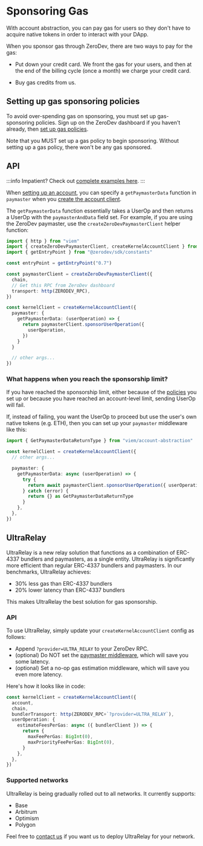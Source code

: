 # Sponsoring Gas

With account abstraction, you can pay gas for users so they don't have to acquire native tokens in order to interact with your DApp.

When you sponsor gas through ZeroDev, there are two ways to pay for the gas:

- Put down your credit card.  We front the gas for your users, and then at the end of the billing cycle (once a month) we charge your credit card.

- Buy gas credits from us.

## Setting up gas sponsoring policies

To avoid over-spending gas on sponsoring, you must set up gas-sponsoring policies.  Sign up on the ZeroDev dashboard if you haven't already, then [set up gas policies](/meta-infra/gas-policies).

Note that you MUST set up a gas policy to begin sponsoring.  Without setting up a gas policy, there won't be any gas sponsored.

## API

:::info
Impatient?  Check out [complete examples here](https://github.com/zerodevapp/zerodev-examples/blob/main/create-account/main.ts).
:::

When [setting up an account](/sdk/core-api/create-account), you can specify a `getPaymasterData` function in `paymaster` when you [create the account client](/sdk/core-api/create-account#create-an-account-client).

The `getPaymasterData` function essentially takes a UserOp and then returns a UserOp with the `paymasterAndData` field set.  For example, if you are using the ZeroDev paymaster, use the `createZeroDevPaymasterClient` helper function:

```typescript
import { http } from "viem"
import { createZeroDevPaymasterClient, createKernelAccountClient } from "@zerodev/sdk"
import { getEntryPoint } from "@zerodev/sdk/constants"

const entryPoint = getEntryPoint("0.7")

const paymasterClient = createZeroDevPaymasterClient({
  chain,
  // Get this RPC from ZeroDev dashboard
  transport: http(ZERODEV_RPC),
})

const kernelClient = createKernelAccountClient({
  paymaster: {
    getPaymasterData: (userOperation) => {
      return paymasterClient.sponsorUserOperation({
        userOperation,
      })
    }
  }

  // other args...
})
```

### What happens when you reach the sponsorship limit?

If you have reached the sponsorship limit, either because of the [policies](/meta-infra/gas-policies) you set up or because you have reached an account-level limit, sending UserOp will fail.

If, instead of failing, you want the UserOp to proceed but use the user's own native tokens (e.g. ETH), then you can set up your `paymaster` middleware like this:

```ts
import { GetPaymasterDataReturnType } from "viem/account-abstraction"

const kernelClient = createKernelAccountClient({
  // other args...

  paymaster: {
    getPaymasterData: async (userOperation) => {
      try {
        return await paymasterClient.sponsorUserOperation({ userOperation })
      } catch (error) {
        return {} as GetPaymasterDataReturnType
      }
    },
  },
})
```

## UltraRelay

UltraRelay is a new relay solution that functions as a combination of ERC-4337 bundlers and paymasters, as a single entity.  UltraRelay is significantly more efficient than regular ERC-4337 bundlers and paymasters.  In our benchmarks, UltraRelay achieves:

- 30% less gas than ERC-4337 bundlers
- 20% lower latency than ERC-4337 bundlers

This makes UltraRelay the best solution for gas sponsorship.

### API

To use UltraRelay, simply update your `createKernelAccountClient` config as follows:

- Append `?provider=ULTRA_RELAY` to your ZeroDev RPC.
- (optional) Do NOT set the [paymaster middleware](#api), which will save you some latency.
- (optional) Set a no-op gas estimation middleware, which will save you even more latency.

Here's how it looks like in code:

```ts
const kernelClient = createKernelAccountClient({
  account,
  chain,
  bundlerTransport: http(ZERODEV_RPC+`?provider=ULTRA_RELAY`),
  userOperation: {
    estimateFeesPerGas: async ({ bundlerClient }) => {
      return {
        maxFeePerGas: BigInt(0),
        maxPriorityFeePerGas: BigInt(0),
      }
    },
  },
})
```

### Supported networks

UltraRelay is being gradually rolled out to all networks.  It currently supports:

- Base
- Arbitrum
- Optimism
- Polygon

Feel free to [contact us](https://t.me/derek_chiang) if you want us to deploy UltraRelay for your network.
